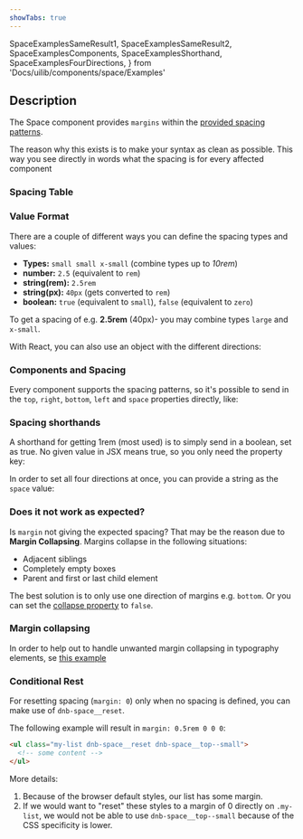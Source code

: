 ```yaml
---
showTabs: true
---
```


  SpaceExamplesSameResult1,
  SpaceExamplesSameResult2,
  SpaceExamplesComponents,
  SpaceExamplesShorthand,
  SpaceExamplesFourDirections,
} from 'Docs/uilib/components/space/Examples'

## Description

The Space component provides `margins` within the [provided spacing patterns](/uilib/usage/layout/spacing#spacing-helpers).

The reason why this exists is to make your syntax as clean as possible.
This way you see directly in words what the spacing is for every affected component

### Spacing Table

<SpacingTable />

### Value Format

There are a couple of different ways you can define the spacing types and values:

- **Types:** `small small x-small` (combine types up to _10rem_)
- **number:** `2.5` (equivalent to `rem`)
- **string(rem):** `2.5rem`
- **string(px):** `40px` (gets converted to `rem`)
- **boolean:** `true` (equivalent to `small`), `false` (equivalent to `zero`)

To get a spacing of e.g. **2.5rem** (40px)- you may combine types `large` and `x-small`.

<SpaceExamplesSameResult1 />

With React, you can also use an object with the different directions:

<SpaceExamplesSameResult2 />

### Components and Spacing

Every component supports the spacing patterns, so it's possible to send in the `top`, `right`, `bottom`, `left` and `space` properties directly, like:

<SpaceExamplesComponents />

### Spacing shorthands

A shorthand for getting 1rem (most used) is to simply send in a boolean, set as true. No given value in JSX means true, so you only need the property key:

<SpaceExamplesShorthand />

In order to set all four directions at once, you can provide a string as the `space` value:

<SpaceExamplesFourDirections />

### Does it not work as expected?

Is `margin` not giving the expected spacing? That may be the reason due to **Margin Collapsing**. Margins collapse in the following situations:

- Adjacent siblings
- Completely empty boxes
- Parent and first or last child element

The best solution is to only use one direction of margins e.g. `bottom`. Or you can set the [collapse property](/uilib/components/space/properties) to `false`.

### Margin collapsing

In order to help out to handle unwanted margin collapsing in typography elements, se [this example](/uilib/elements/heading#example-of-margin-collapsing)

### Conditional Rest

For resetting spacing (`margin: 0`) only when no spacing is defined, you can make use of `dnb-space__reset`.

The following example will result in `margin: 0.5rem 0 0 0`:

```html
<ul class="my-list dnb-space__reset dnb-space__top--small">
  <!-- some content -->
</ul>
```

More details:

1. Because of the browser default styles, our list has some margin.
1. If we would want to "reset" these styles to a margin of 0 directly on `.my-list`, we would not be able to use `dnb-space__top--small` because of the CSS specificity is lower.
